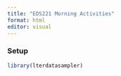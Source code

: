 ```yaml
---
title: "EDS221 Morning Activities"
format: html
editor: visual
---
```


### Setup
```r
library(lterdatasampler)
```

